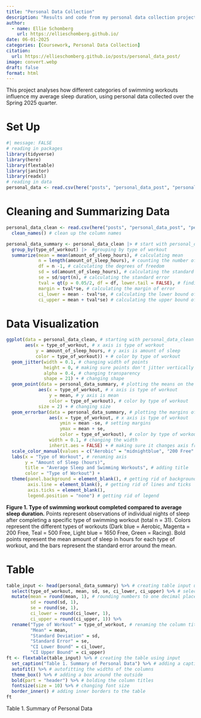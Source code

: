 ```yaml
---
title: "Personal Data Collection"
description: "Results and code from my personal data collection project for ENVS 193DS" 
author: 
  - name: Ellie Schomberg
    url: https://ellieschomberg.github.io/
date: 06-01-2025
categories: [Coursework, Personal Data Collection]
citation: 
  url: https://ellieschomberg.github.io/posts/personal_data_post/ 
image: convert.webp
draft: false 
format: html
---
```


This project analyses how different categories of swimming workouts influence my average sleep duration, using personal data collected over the Spring 2025 quarter.

# Set Up

```r
#| message: FALSE
# reading in packages
library(tidyverse)
library(here)
library(flextable)
library(janitor)
library(readxl)
# reading in data
personal_data <- read.csv(here("posts", "personal_data_post", "personal_data_final.csv"))
```

# Cleaning and Summarizing Data

```r
personal_data_clean <- read.csv(here("posts", "personal_data_post", "personal_data_final.csv")) |> # start with original data
  clean_names() # clean up the column names
```

```r
personal_data_summary <- personal_data_clean |> # start with personal_data_clean dataframe
  group_by(type_of_workout) |>  #grouping by type of workout
  summarize(mean = mean(amount_of_sleep_hours), # calculating mean
            n = length(amount_of_sleep_hours), # counting the number of observations
            df = n -1, # calculating the degrees of freedom
            sd = sd(amount_of_sleep_hours), # calculating the standard deviation
            se = sd/sqrt(n), # calculating the standard error
            tval = qt(p = 0.05/2, df = df, lower.tail = FALSE), # finding the t value
            margin = tval*se, # calculating the margin of error
            ci_lower = mean - tval*se, # calculating the lower bound of the CI
            ci_upper = mean + tval*se) # calculating the upper bound of the CI
```

# Data Visualization

```r
ggplot(data = personal_data_clean, # starting with personal_data_clean data frame
       aes(x = type_of_workout, # x axis is type of workout
           y = amount_of_sleep_hours, # y axis is amount of sleep
           color = type_of_workout)) + # color by type of workout
  geom_jitter(width = 0.1, # changing width of points
              height = 0, # making sure points don't jitter vertically
              alpha = 0.4, # changing transparency
              shape = 21) + # changing shape 
  geom_point(data = personal_data_summary, # plotting the means on the graph
            aes(x = type_of_workout, # x axis is type of workout
                y = mean, # y axis is mean
                color = type_of_workout), # color by type of workout
            size = 2) + # changing size
  geom_errorbar(data = personal_data_summary, # plotting the margins of error
                aes(x = type_of_workout, # x axis is type of workout
                    ymin = mean -se, # setting margins
                    ymax = mean + se,
                    color = type_of_workout), # color by type of workout
                width = 0.1, # changing the width
                inherit.aes = FALSE) + # making sure it changes axis from the first layer
  scale_color_manual(values = c("Aerobic" = "midnightblue", "200 Free" = "mediumvioletred", "500 Free" = "cyan4", "1650 Free" = "steelblue4", "Racing" = "seagreen")) + # changing colors from the default
  labs(x = "Type of Workout", # renaming axis
       y = "Amount of Sleep (hours)",
       title = "Average Sleep and Swimming Workouts", # adding title
       color = "Type of Workout") +
  theme(panel.background = element_blank(), # getting rid of background
        axis.line = element_blank(), # getting rid of lines and ticks
        axis.ticks = element_blank(),
        legend.position = "none") # getting rid of legend

```

**Figure 1. Type of swimming workout completed compared to average sleep duration.** Points represent observations of individual nights of sleep after completing a specific type of swimming workout (total n = 31). Colors represent the different types of workouts (Dark blue = Aerobic, Magenta = 200 Free, Teal = 500 Free, Light blue = 1650 Free, Green = Racing). Bold points represent the mean amount of sleep in hours for each type of workout, and the bars represent the standard error around the mean.

# Table

```r
table_input <- head(personal_data_summary) %>% # creating table input using data summary
  select(type_of_workout, mean, sd, se, ci_lower, ci_upper) %>% # selecting the columns of interest
  mutate(mean = round(mean, 1), # rounding numbers to one decimal place
         sd = round(sd, 1),
         se = round(se, 1),
         ci_lower = round(ci_lower, 1),
         ci_upper = round(ci_upper, 1)) %>%
  rename("Type of Workout" = type_of_workout, # renaming the column titles
         "Mean" = mean,
         "Standard Deviation" = sd,
         "Standard Error" = se,
         "CI Lower Bound" = ci_lower,
         "CI Upper Bound" = ci_upper)
ft <- flextable(table_input) %>% # creating the table using input 
  set_caption("Table 1. Summary of Personal Data") %>% # adding a caption
  autofit() %>% # autofitting the widths of the columns
  theme_box() %>% # adding a box around the outside
  bold(part = "header") %>% # bolding the column titles
  fontsize(size = 10) %>% # changing font size
  border_inner() # adding inner borders to the table
ft
```

Table 1. Summary of Personal Data
